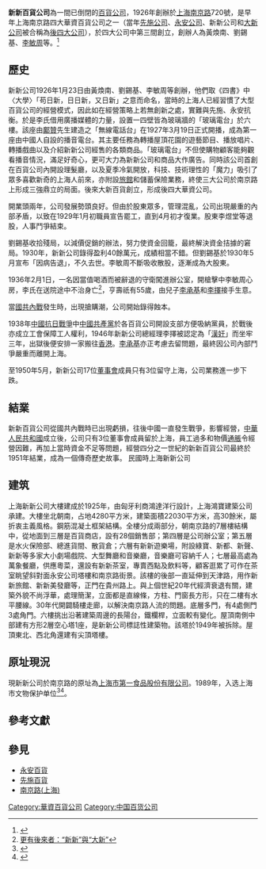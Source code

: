 {{文物保护单位
| 级别 = 省级
| 省区市 = 上海市
| 名称 = 新新公司
| 图片 = [[File:新新百货.JPG|250px]]
| 编号 = 5-15
| 分类 = 近现代重要史迹及代表性建筑
| 时代 = 1925年
| 所在 = [[上海市|上海市]][[黄浦区|黄浦区]]
| 登录 = 1989年9月25日
}}

'''新新百貨公司'''為一間已倒閉的[[百貨公司|百貨公司]]，1926年創辦於[[上海|上海]][[南京路_(上海市)|南京路]]720號，是早年上海南京路四大華資百貨公司之一（當年[[先施公司|先施公司]]、[[永安百貨|永安公司]]、新新公司和[[大新百貨_(上海)|大新公司]]被合稱為[[後四大公司|後四大公司]]），於四大公司中第三間創立，創辦人為黃煥南、劉錫基、[[李敏周|李敏周]]等。<ref name=gj>{{Cite web |url=http://news.takungpao.com/history/xianggang/2013-10/1950826_3.html |title=更有後來者：“新新”與“大新” |access-date=2018-07-08 |archive-date=2019-05-19 |archive-url=https://web.archive.org/web/20190519215436/http://news.takungpao.com/history/xianggang/2013-10/1950826_3.html |dead-url=no }}</ref>

==歷史==
新新公司1926年1月23日由黃煥南、劉錫基、李敏周等創辦，他們取《四書》中〈大學〉「苟日新，日日新，又日新」之意而命名，當時的上海人已經習慣了大型百貨公司的經營模式，因此如在經營策略上若無創新之處，實難與先施、永安抗衡。於是李氏借用廣播媒體的力量，設置一四壁皆為玻璃牆的「玻璃電台」於六樓。該座由[[鄺贊_(香港)|鄺贊]]先生建造之「無線電話台」在1927年3月19日正式開播，成為第一座由中國人自設的播音電台。其主要任務為轉播屋頂花園的遊藝節目、播放唱片、轉播戲曲以及介紹新新公司經售的各類商品。「玻璃電台」不但使購物顧客能夠觀看播音情況，滿足好奇心，更可大力為新新公司和商品大作廣告。同時該公司首創在百貨公司內開設理髮廳，以及夏季冷氣開放，科技、技術理性的「魔力」吸引了眾多喜歡新奇的上海人前來，亦附設[[旅館|旅館]]和儲蓄保險業務，終使三大公司於南京路上形成三強鼎立的局面。後來大新百貨創立，形成後四大華資公司。

開業頭兩年，公司發展勢頭良好。但由於股東眾多，管理混亂，公司出現嚴重的內部矛盾，以致在1929年1月初職員宣告罷工，直到4月初才復業。股東李煜堂等退股，人事鬥爭結束。

劉錫基收拾殘局，以減價促銷的辦法，努力使資金回籠，最終解決資金拮據的窘局。1930年，新新公司錄得盈利40餘萬元，成績相當不錯。但劉錫基於1930年5月宣布「因病告退」，不久去世。李敏周不斷吸收散股，逐漸成為大股東。

1936年2月1日，一名因當值喝酒而被辭退的守衛闖進辦公室，開槍擊中李敏周心房，李氏在送院途中不治身亡<ref name=gj>[http://news.takungpao.com/history/xianggang/2013-10/1950826_3.html 更有後來者：“新新”與“大新”]</ref>，亨壽祇有55歲，由兒子[[李承基|李承基]]和[[李擇|李擇]]接手生意。

當[[國共內戰|國共內戰]]發生時，出現搶購潮，公司開始錄得蝕本。

1938年[[中國抗日戰爭|中國抗日戰爭]]中[[中國共產黨|中國共產黨]]於各百貨公司開設支部方便吸納黨員，於戰後亦成立工會保障工人權利，1946年新新公司總經理李擇被認定為「[[漢奸|漢奸]]」而坐牢三年，出獄後便安排一家搬往[[香港|香港]]。[[李承基|李承基]]亦正考慮去留問題，最終因公司內部鬥爭嚴重而離開上海。

至1950年5月，新新公司17位[[董事會|董事會]]成員只有3位留守上海，公司業務進一步下跌。

==結業==
新新百貨公司從國共內戰時已出現虧損，往後中國一直發生戰爭，影響經營，[[中華人民共和國|中華人民共和國]]成立後，公司只有3位董事會成員留於上海，員工過多和物價[[通脹|通脹]]令經營因難，再加上當時資金不足等問題，經營四分之一世紀的新新百貨公司最終於1951年結業，成為一個傳奇歷史故事。
民國時上海新新公司
==建筑==
上海新新公司大樓建成於1925年，由匈牙利商鴻達洋行設計，上海鴻寶建築公司承建。大樓坐北朝南，占地4280平方米，建築面積22030平方米，高30餘米，屬折衷主義風格。鋼筋混凝土框架結構。全樓分成兩部分，朝南京路的7層樓結構中，從地面到三層是百貨商店，設有28個銷售部；第四層是公司辦公室；第五層是水火保險部、總進貨間、散貨倉；六層有新新遊樂場，附設綠寶、新都、新聲、新新等多家大小劇場戲院、大型舞廳和音樂廳，音樂廳可容納千人；七層最高處為萬象餐廳，供應粵菜，還設有新新茶室，專賣西點及飲料等，顧客逛累了可作在茶室眺望斜對面永安公司塔樓和南京路街景。該樓的後部一直延伸到天津路，用作新新旅館、新新美發廳等，正門在貴州路上。與上個世紀20年代經濟衰退有關，建築外貌不尚浮華，處理簡潔，立面都是直線條，方柱、門窗長方形，只在二樓有水平腰線。30年代開闢騎樓走廊，以解決南京路人流的問題。底層多門，有4處側門3處角門。六樓挑出沿著建築周邊的長陽台，鐵欄桿，立面較有變化。屋頂南側中部建有方形2層空心塔1座，是新新公司標誌性建築物。該塔於1949年被拆除。屋頂東北、西北角還建有尖頂塔樓。

==原址現況==
現新新公司於南京路的原址為[[上海市第一食品股份有限公司|上海市第一食品股份有限公司]]。1989年，入选上海市文物保护单位<ref>{{Cite book|title=新编上海大观|last=卢莹辉主编；吴云溥，曹宪镛，徐同甫，林路副主编|publisher=上海：[[上海社会科学院出版社|上海社会科学院出版社]]|year=1993.03|isbn=7-80515-697-2|pages=547-551}}</ref><ref>{{Cite book|title=中国文物地图集 上海分册|last=国家文物局主编|publisher=北京：[[中华地图学社|中华地图学社]]|year=2017.01|isbn=978-7-80031-643-2|pages=136-140}}</ref>。

== 參考文獻 ==
{{Reflist}}

==參見==
* [[永安百貨|永安百貨]]
* [[先施百貨|先施百貨]]
* [[南京路|南京路(上海)]]

{{上海市文物保护单位}}
{{模板:第一批上海优秀历史建筑}}

[[Category:華資百貨公司|Category:華資百貨公司]]
[[Category:中国百货公司|Category:中国百货公司]]